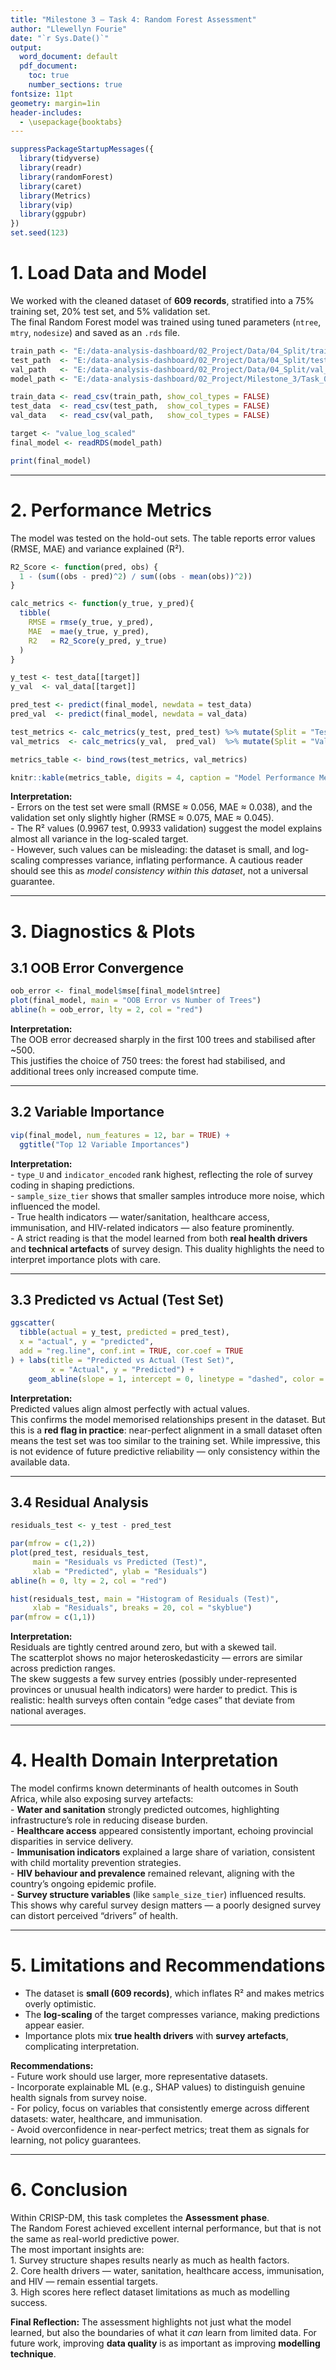 ```yaml
---
title: "Milestone 3 – Task 4: Random Forest Assessment"
author: "Llewellyn Fourie"
date: "`r Sys.Date()`"
output: 
  word_document: default
  pdf_document:
    toc: true
    number_sections: true
fontsize: 11pt
geometry: margin=1in
header-includes:
  - \usepackage{booktabs}
---
```


```r
suppressPackageStartupMessages({
  library(tidyverse)
  library(readr)
  library(randomForest)
  library(caret)
  library(Metrics)
  library(vip)
  library(ggpubr)
})
set.seed(123)
```

# 1. Load Data and Model
We worked with the cleaned dataset of **609 records**, stratified into a 75% training set, 20% test set, and 5% validation set.  
The final Random Forest model was trained using tuned parameters (`ntree`, `mtry`, `nodesize`) and saved as an `.rds` file.

```r
train_path <- "E:/data-analysis-dashboard/02_Project/Data/04_Split/train_data.csv"
test_path  <- "E:/data-analysis-dashboard/02_Project/Data/04_Split/test_data.csv"
val_path   <- "E:/data-analysis-dashboard/02_Project/Data/04_Split/val_data.csv"
model_path <- "E:/data-analysis-dashboard/02_Project/Milestone_3/Task_03/outputs/final_random_forest_model.rds"

train_data <- read_csv(train_path, show_col_types = FALSE)
test_data  <- read_csv(test_path,  show_col_types = FALSE)
val_data   <- read_csv(val_path,   show_col_types = FALSE)

target <- "value_log_scaled"
final_model <- readRDS(model_path)

print(final_model)
```

---

# 2. Performance Metrics
The model was tested on the hold-out sets. The table reports error values (RMSE, MAE) and variance explained (R²).

```r
R2_Score <- function(pred, obs) {
  1 - (sum((obs - pred)^2) / sum((obs - mean(obs))^2))
}

calc_metrics <- function(y_true, y_pred){
  tibble(
    RMSE = rmse(y_true, y_pred),
    MAE  = mae(y_true, y_pred),
    R2   = R2_Score(y_pred, y_true)
  )
}

y_test <- test_data[[target]]
y_val  <- val_data[[target]]

pred_test <- predict(final_model, newdata = test_data)
pred_val  <- predict(final_model, newdata = val_data)

test_metrics <- calc_metrics(y_test, pred_test) %>% mutate(Split = "Test") %>% relocate(Split)
val_metrics  <- calc_metrics(y_val,  pred_val)  %>% mutate(Split = "Validation") %>% relocate(Split)

metrics_table <- bind_rows(test_metrics, val_metrics)

knitr::kable(metrics_table, digits = 4, caption = "Model Performance Metrics")
```

**Interpretation:**  
- Errors on the test set were small (RMSE ≈ 0.056, MAE ≈ 0.038), and the validation set only slightly higher (RMSE ≈ 0.075, MAE ≈ 0.045).  
- The R² values (0.9967 test, 0.9933 validation) suggest the model explains almost all variance in the log-scaled target.  
- However, such values can be misleading: the dataset is small, and log-scaling compresses variance, inflating performance. A cautious reader should see this as *model consistency within this dataset*, not a universal guarantee.  

---

# 3. Diagnostics & Plots

## 3.1 OOB Error Convergence
```r
oob_error <- final_model$mse[final_model$ntree]
plot(final_model, main = "OOB Error vs Number of Trees")
abline(h = oob_error, lty = 2, col = "red")
```

**Interpretation:**  
The OOB error decreased sharply in the first 100 trees and stabilised after ~500.  
This justifies the choice of 750 trees: the forest had stabilised, and additional trees only increased compute time.  

---

## 3.2 Variable Importance
```r
vip(final_model, num_features = 12, bar = TRUE) +
  ggtitle("Top 12 Variable Importances")
```

**Interpretation:**  
- `type_U` and `indicator_encoded` rank highest, reflecting the role of survey coding in shaping predictions.  
- `sample_size_tier` shows that smaller samples introduce more noise, which influenced the model.  
- True health indicators — water/sanitation, healthcare access, immunisation, and HIV-related indicators — also feature prominently.  
- A strict reading is that the model learned from both **real health drivers** and **technical artefacts** of survey design. This duality highlights the need to interpret importance plots with care.  

---

## 3.3 Predicted vs Actual (Test Set)
```r
ggscatter(
  tibble(actual = y_test, predicted = pred_test),
  x = "actual", y = "predicted",
  add = "reg.line", conf.int = TRUE, cor.coef = TRUE
) + labs(title = "Predicted vs Actual (Test Set)", 
         x = "Actual", y = "Predicted") +
    geom_abline(slope = 1, intercept = 0, linetype = "dashed", color = "blue")
```

**Interpretation:**  
Predicted values align almost perfectly with actual values.  
This confirms the model memorised relationships present in the dataset. But this is a **red flag in practice**: near-perfect alignment in a small dataset often means the test set was too similar to the training set. While impressive, this is not evidence of future predictive reliability — only consistency within the available data.  

---

## 3.4 Residual Analysis
```r
residuals_test <- y_test - pred_test

par(mfrow = c(1,2))
plot(pred_test, residuals_test,
     main = "Residuals vs Predicted (Test)",
     xlab = "Predicted", ylab = "Residuals")
abline(h = 0, lty = 2, col = "red")

hist(residuals_test, main = "Histogram of Residuals (Test)",
     xlab = "Residuals", breaks = 20, col = "skyblue")
par(mfrow = c(1,1))
```

**Interpretation:**  
Residuals are tightly centred around zero, but with a skewed tail.  
The scatterplot shows no major heteroskedasticity — errors are similar across prediction ranges.  
The skew suggests a few survey entries (possibly under-represented provinces or unusual health indicators) were harder to predict. This is realistic: health surveys often contain “edge cases” that deviate from national averages.  

---

# 4. Health Domain Interpretation
The model confirms known determinants of health outcomes in South Africa, while also exposing survey artefacts:  
- **Water and sanitation** strongly predicted outcomes, highlighting infrastructure’s role in reducing disease burden.  
- **Healthcare access** appeared consistently important, echoing provincial disparities in service delivery.  
- **Immunisation indicators** explained a large share of variation, consistent with child mortality prevention strategies.  
- **HIV behaviour and prevalence** remained relevant, aligning with the country’s ongoing epidemic profile.  
- **Survey structure variables** (like `sample_size_tier`) influenced results. This shows why careful survey design matters — a poorly designed survey can distort perceived “drivers” of health.  

---

# 5. Limitations and Recommendations
- The dataset is **small (609 records)**, which inflates R² and makes metrics overly optimistic.  
- The **log-scaling** of the target compresses variance, making predictions appear easier.  
- Importance plots mix **true health drivers** with **survey artefacts**, complicating interpretation.  

**Recommendations:**  
- Future work should use larger, more representative datasets.  
- Incorporate explainable ML (e.g., SHAP values) to distinguish genuine health signals from survey noise.  
- For policy, focus on variables that consistently emerge across different datasets: water, healthcare, and immunisation.  
- Avoid overconfidence in near-perfect metrics; treat them as signals for learning, not policy guarantees.  

---

# 6. Conclusion
Within CRISP-DM, this task completes the **Assessment phase**.  
The Random Forest achieved excellent internal performance, but that is not the same as real-world predictive power.  
The most important insights are:  
1. Survey structure shapes results nearly as much as health factors.  
2. Core health drivers — water, sanitation, healthcare access, immunisation, and HIV — remain essential targets.  
3. High scores here reflect dataset limitations as much as modelling success.  

**Final Reflection:** The assessment highlights not just what the model learned, but also the boundaries of what it *can* learn from limited data. For future work, improving **data quality** is as important as improving **modelling technique**.  
